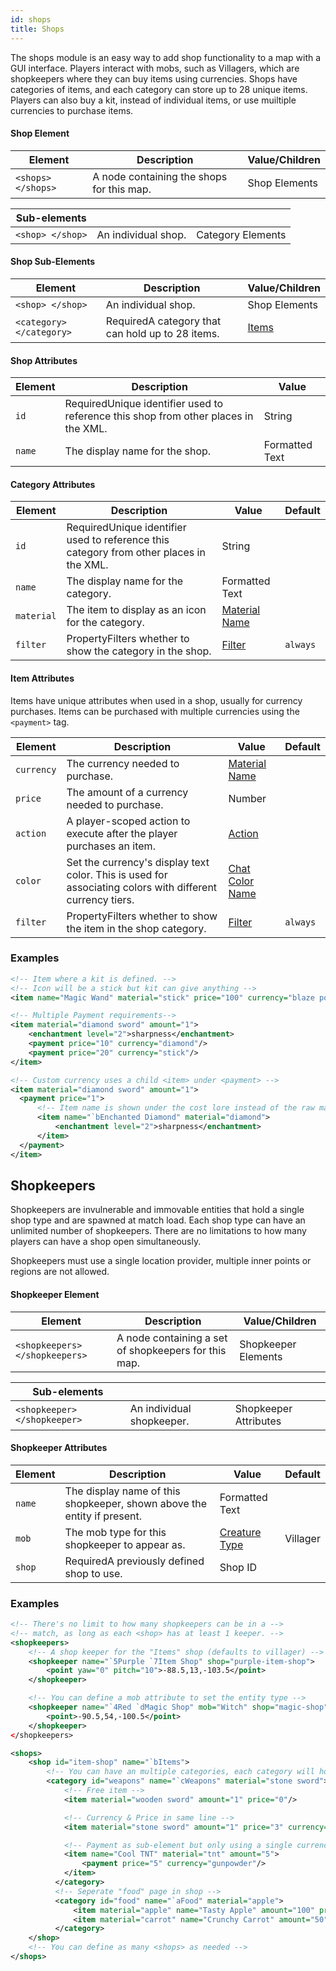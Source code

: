 ```yaml
---
id: shops
title: Shops
---
```


The shops module is an easy way to add shop functionality to a map with a GUI interface.
Players interact with mobs, such as Villagers, which are shopkeepers where they can buy items using currencies.
Shops have categories of items, and each category can store up to 28 unique items.
Players can also buy a kit, instead of individual items, or use muiltiple currencies to purchase items.

#### Shop Element

| Element | Description | Value/Children |
|---|---|---|
| `<shops> </shops>` | A node containing the shops for this map. | <span className="badge badge--secondary">Shop Elements</span> |

| Sub-elements |||
|---|---|---|
| `<shop> </shop>` | An individual shop. | <span className="badge badge--secondary">Category Elements</span> |

#### Shop Sub-Elements

| Element | Description | Value/Children |
|---|---|---|
| `<shop> </shop>` | An individual shop. | <span className="badge badge--secondary">Shop Elements</span> |
| `<category> </category>` | <span className="badge badge--danger">Required</span>A category that can hold up to 28 items. | [Items](/docs/modules/gear/items) |

#### Shop Attributes

| Element | Description | Value |
|---|---|---|
| `id` | <span className="badge badge--danger">Required</span>Unique identifier used to reference this shop from other places in the XML. | <span className="badge badge--primary">String</span> |
| `name` | The display name for the shop. | <span className="badge badge--primary">Formatted Text</span> |

#### Category Attributes

| Element | Description | Value | Default |
|---|---|---|---|
| `id` | <span className="badge badge--danger">Required</span>Unique identifier used to reference this category from other places in the XML. | <span className="badge badge--primary">String</span> |
| `name` | The display name for the category. | <span className="badge badge--primary">Formatted Text</span> |
| `material` | The item to display as an icon for the category. | [Material Name](/docs/reference/items/inventory#material-matchers) |
| `filter` | <span className="badge badge--secondary" title="Can be either this attribute or a sub-element.">Property</span>Filters whether to show the category in the shop. | [Filter](/docs/modules/mechanics/filters) | `always` |

#### Item Attributes

Items have unique attributes when used in a shop, usually for currency purchases.
Items can be purchased with multiple currencies using the `<payment>` tag.

| Element | Description | Value | Default |
|---|---|---|---|
| `currency` | The currency needed to purchase. | [Material Name](/docs/reference/items/inventory#material-matchers) |
| `price` | The amount of a currency needed to purchase. | <span className="badge badge--primary">Number</span> |
| `action` | A player-scoped action to execute after the player purchases an item. | [Action](/docs/modules/mechanics/actions-triggers) |
| `color` | Set the currency's display text color. This is used for associating colors with different currency tiers. | [Chat Color Name](/docs/reference/misc/formatting#chat-colors) |
| `filter` | <span className="badge badge--secondary" title="Can be either this attribute or a sub-element.">Property</span>Filters whether to show the item in the shop category. | [Filter](/docs/modules/mechanics/filters) | `always` |

### Examples

```xml
<!-- Item where a kit is defined. -->
<!-- Icon will be a stick but kit can give anything -->
<item name="Magic Wand" material="stick" price="100" currency="blaze powder" kit="magic-kit">

<!-- Multiple Payment requirements-->
<item material="diamond sword" amount="1">
    <enchantment level="2">sharpness</enchantment>
    <payment price="10" currency="diamond"/>
    <payment price="20" currency="stick"/>
</item>

<!-- Custom currency uses a child <item> under <payment> -->
<item material="diamond sword" amount="1">
  <payment price="1">
      <!-- Item name is shown under the cost lore instead of the raw material name -->
      <item name="`bEnchanted Diamond" material="diamond">
          <enchantment level="2">sharpness</enchantment>
      </item>
  </payment>
</item>
```

## Shopkeepers

Shopkeepers are invulnerable and immovable entities that hold a single shop type and are spawned at match load.
Each shop type can have an unlimited number of shopkeepers. 
There are no limitations to how many players can have a shop open simultaneously.

Shopkeepers must use a single location provider, multiple inner points or regions are not allowed.

#### Shopkeeper Element

| Element | Description | Value/Children |
|---|---|---|
| `<shopkeepers> </shopkeepers>` | A node containing a set of shopkeepers for this map. | <span className="badge badge--secondary">Shopkeeper Elements</span> |

| Sub-elements | | |
|---|---|---|
| `<shopkeeper> </shopkeeper>` | An individual shopkeeper. | <span className="badge badge--secondary">Shopkeeper Attributes</span> |

#### Shopkeeper Attributes

| Element | Description | Value | Default |
|---|---|---|---|
| `name` | The display name of this shopkeeper, shown above the entity if present. | <span className="badge badge--primary">Formatted Text</span> |
| `mob` | The mob type for this shopkeeper to appear as. | [Creature Type](/docs/reference/entities/entity-types) | Villager |
| `shop` | <span className="badge badge--danger">Required</span>A previously defined shop to use. | Shop ID |

### Examples

```xml
<!-- There's no limit to how many shopkeepers can be in a -->
<!-- match, as long as each <shop> has at least 1 keeper. -->
<shopkeepers>
    <!-- A shop keeper for the "Items" shop (defaults to villager) -->
    <shopkeeper name="`5Purple `7Item Shop" shop="purple-item-shop">
        <point yaw="0" pitch="10">-88.5,13,-103.5</point>
    </shopkeeper>

    <!-- You can define a mob attribute to set the entity type -->
    <shopkeeper name="`4Red `dMagic Shop" mob="Witch" shop="magic-shop" />
        <point>-90.5,54,-100.5</point>
    </shopkeeper>
</shopkeepers>
```

```xml
<shops>
    <shop id="item-shop" name="`bItems">
        <!-- You can have an multiple categories, each category will hold up to 28 items -->
        <category id="weapons" name="`cWeapons" material="stone sword">
            <!-- Free item -->
            <item material="wooden sword" amount="1" price="0"/>

            <!-- Currency & Price in same line -->
            <item material="stone sword" amount="1" price="3" currency="emerald" />

            <!-- Payment as sub-element but only using a single currency -->
            <item name="Cool TNT" material="tnt" amount="5">
                <payment price="5" currency="gunpowder"/>
            </item>
          </category>
          <!-- Seperate "food" page in shop -->
          <category id="food" name="`aFood" material="apple">
              <item material="apple" name="Tasty Apple" amount="100" price="10" currency="gold ingot"/>
              <item material="carrot" name="Crunchy Carrot" amount="50" price="4" currency="gold ingot"/>
          </category>
    </shop>
    <!-- You can define as many <shops> as needed -->
</shops>
```
